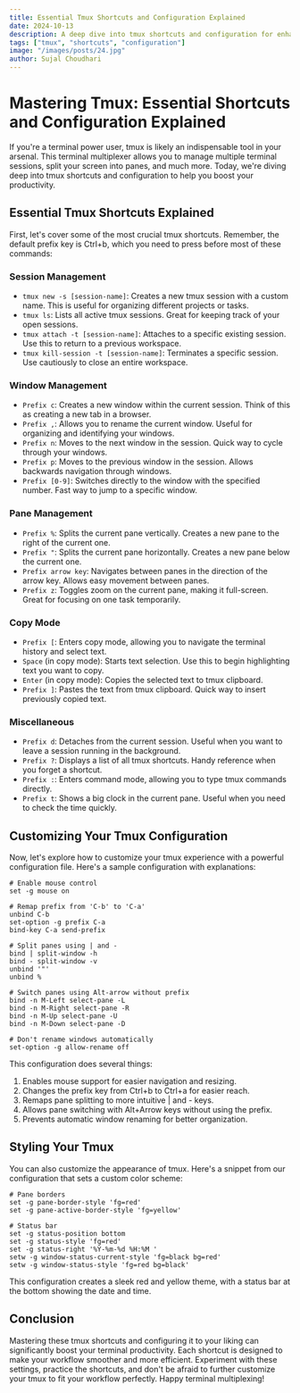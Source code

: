 ```yaml
---
title: Essential Tmux Shortcuts and Configuration Explained
date: 2024-10-13
description: A deep dive into tmux shortcuts and configuration for enhanced productivity.
tags: ["tmux", "shortcuts", "configuration"]
image: "/images/posts/24.jpg"
author: Sujal Choudhari
---
```


# Mastering Tmux: Essential Shortcuts and Configuration Explained

If you're a terminal power user, tmux is likely an indispensable tool in your arsenal. This terminal multiplexer allows you to manage multiple terminal sessions, split your screen into panes, and much more. Today, we're diving deep into tmux shortcuts and configuration to help you boost your productivity.

## Essential Tmux Shortcuts Explained

First, let's cover some of the most crucial tmux shortcuts. Remember, the default prefix key is Ctrl+b, which you need to press before most of these commands:

### Session Management

- `tmux new -s [session-name]`: Creates a new tmux session with a custom name. This is useful for organizing different projects or tasks.
- `tmux ls`: Lists all active tmux sessions. Great for keeping track of your open sessions.
- `tmux attach -t [session-name]`: Attaches to a specific existing session. Use this to return to a previous workspace.
- `tmux kill-session -t [session-name]`: Terminates a specific session. Use cautiously to close an entire workspace.

### Window Management

- `Prefix c`: Creates a new window within the current session. Think of this as creating a new tab in a browser.
- `Prefix ,`: Allows you to rename the current window. Useful for organizing and identifying your windows.
- `Prefix n`: Moves to the next window in the session. Quick way to cycle through your windows.
- `Prefix p`: Moves to the previous window in the session. Allows backwards navigation through windows.
- `Prefix [0-9]`: Switches directly to the window with the specified number. Fast way to jump to a specific window.

### Pane Management

- `Prefix %`: Splits the current pane vertically. Creates a new pane to the right of the current one.
- `Prefix "`: Splits the current pane horizontally. Creates a new pane below the current one.
- `Prefix arrow key`: Navigates between panes in the direction of the arrow key. Allows easy movement between panes.
- `Prefix z`: Toggles zoom on the current pane, making it full-screen. Great for focusing on one task temporarily.

### Copy Mode

- `Prefix [`: Enters copy mode, allowing you to navigate the terminal history and select text.
- `Space` (in copy mode): Starts text selection. Use this to begin highlighting text you want to copy.
- `Enter` (in copy mode): Copies the selected text to tmux clipboard.
- `Prefix ]`: Pastes the text from tmux clipboard. Quick way to insert previously copied text.

### Miscellaneous

- `Prefix d`: Detaches from the current session. Useful when you want to leave a session running in the background.
- `Prefix ?`: Displays a list of all tmux shortcuts. Handy reference when you forget a shortcut.
- `Prefix :`: Enters command mode, allowing you to type tmux commands directly.
- `Prefix t`: Shows a big clock in the current pane. Useful when you need to check the time quickly.

## Customizing Your Tmux Configuration

Now, let's explore how to customize your tmux experience with a powerful configuration file. Here's a sample configuration with explanations:

    # Enable mouse control
    set -g mouse on

    # Remap prefix from 'C-b' to 'C-a'
    unbind C-b
    set-option -g prefix C-a
    bind-key C-a send-prefix

    # Split panes using | and -
    bind | split-window -h
    bind - split-window -v
    unbind '"'
    unbind %

    # Switch panes using Alt-arrow without prefix
    bind -n M-Left select-pane -L
    bind -n M-Right select-pane -R
    bind -n M-Up select-pane -U
    bind -n M-Down select-pane -D

    # Don't rename windows automatically
    set-option -g allow-rename off

This configuration does several things:

1.  Enables mouse support for easier navigation and resizing.
2.  Changes the prefix key from Ctrl+b to Ctrl+a for easier reach.
3.  Remaps pane splitting to more intuitive | and - keys.
4.  Allows pane switching with Alt+Arrow keys without using the prefix.
5.  Prevents automatic window renaming for better organization.

## Styling Your Tmux

You can also customize the appearance of tmux. Here's a snippet from our configuration that sets a custom color scheme:

    # Pane borders
    set -g pane-border-style 'fg=red'
    set -g pane-active-border-style 'fg=yellow'

    # Status bar
    set -g status-position bottom
    set -g status-style 'fg=red'
    set -g status-right '%Y-%m-%d %H:%M '
    setw -g window-status-current-style 'fg=black bg=red'
    setw -g window-status-style 'fg=red bg=black'

This configuration creates a sleek red and yellow theme, with a status bar at the bottom showing the date and time.

## Conclusion

Mastering these tmux shortcuts and configuring it to your liking can significantly boost your terminal productivity. Each shortcut is designed to make your workflow smoother and more efficient. Experiment with these settings, practice the shortcuts, and don't be afraid to further customize your tmux to fit your workflow perfectly. Happy terminal multiplexing!
